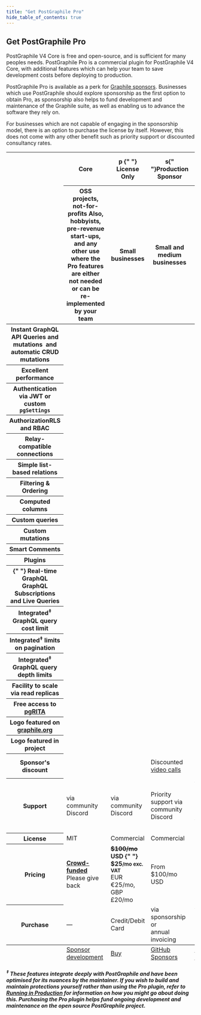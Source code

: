 ```yaml
---
title: "Get PostGraphile Pro"
hide_table_of_contents: true
---
```




## Get PostGraphile Pro

PostGraphile V4 Core is free and open-source, and is sufficient for many peoples needs.
PostGraphile Pro is a commercial plugin for PostGraphile V4 Core, with additional features which can
help your team to save development costs before deploying to production.

PostGraphile Pro is available as a perk for [Graphile sponsors](https://graphile.org/sponsor/).
Businesses which use PostGraphile should explore sponsorship as the first option to obtain
Pro, as sponsorship also helps to fund development and maintenance of the Graphile suite, as well
as enabling us to advance the software they rely on.

For businesses which are not capable of engaging in the sponsorship model, there is an option to purchase the
license by itself. However, this does not come with any other benefit such as priority support or
discounted consultancy rates.

<table className={pricingStyles.pricingTable}>
<thead>

<tr>
  <th rowspan="2"></th>
  <th>
    <Icon icon="fa-brands fa-github"/> Core
  </th>
  <th>
    <span className={styles.proTag}>
      <span className={styles.firstLetter}>p</span>
    </span>{" "}
    License Only
  </th>
  <th><span className={styles.sponTag}><span className={styles.firstLetter}>s</span></span>{" "}Production Sponsor</th>
  <th><span className={styles.sponTag}><span className={styles.firstLetter}>s</span></span>{" "}Private Advisor Tier</th>
</tr>
<tr>
  <th>
    <span className={styles.tooltipped}>
    OSS projects, not-for-profits
    <span class={styles.tooltiptext}>Also, hobbyists, pre-revenue start-ups, and any other use 
    where the Pro features are either not needed or can be re-implemented by your team
    </span>
    </span>
  </th>
  <th>Small businesses</th>
  <th>Small and medium businesses</th>
  <th>Enterprises</th>
</tr>
</thead>

<tbody>

<tr>
  <th>
    <span className={styles.tooltipped}>
      Instant GraphQL API
      <span class={styles.tooltiptext}>Queries and mutations</span>
    </span>
    &nbsp;and automatic CRUD mutations
  </th>
  <td>
    <Icon icon="fa-solid fa-circle-check" size="lg" />
  </td>
  <td>
    <Icon icon="fa-solid fa-circle-check" size="lg" />
  </td>
  <td>
    <Icon icon="fa-solid fa-circle-check" size="lg" />
  </td>
  <td>
    <Icon icon="fa-solid fa-circle-check" size="lg" />
  </td>
</tr>

<tr>
  <th>Excellent performance</th>
  <td>
    <Icon icon="fa-solid fa-circle-check" size="lg" />
  </td>
  <td>
    <Icon icon="fa-solid fa-circle-check" size="lg" />
  </td>
  <td>
    <Icon icon="fa-solid fa-circle-check" size="lg" />
  </td>
  <td>
    <Icon icon="fa-solid fa-circle-check" size="lg" />
  </td>
</tr>

<tr>
  <th>
    <span className={styles.tooltipped}>
      Authentication
      <span class={styles.tooltiptext}>
        via JWT or custom <code>pgSettings</code>
      </span>
    </span>
  </th>
  <td>
    <Icon icon="fa-solid fa-circle-check" size="lg" />
  </td>
  <td>
    <Icon icon="fa-solid fa-circle-check" size="lg" />
  </td>
  <td>
    <Icon icon="fa-solid fa-circle-check" size="lg" />
  </td>
  <td>
    <Icon icon="fa-solid fa-circle-check" size="lg" />
  </td>
</tr>

<tr>
  <th>
    <span className={styles.tooltipped}>
      Authorization<span class={styles.tooltiptext}>RLS and RBAC</span>
    </span>
  </th>
  <td>
    <Icon icon="fa-solid fa-circle-check" size="lg" />
  </td>
  <td>
    <Icon icon="fa-solid fa-circle-check" size="lg" />
  </td>
  <td>
    <Icon icon="fa-solid fa-circle-check" size="lg" />
  </td>
  <td>
    <Icon icon="fa-solid fa-circle-check" size="lg" />
  </td>
</tr>

<tr>
  <th>Relay-compatible connections</th>
  <td>
    <Icon icon="fa-solid fa-circle-check" size="lg" />
  </td>
  <td>
    <Icon icon="fa-solid fa-circle-check" size="lg" />
  </td>
  <td>
    <Icon icon="fa-solid fa-circle-check" size="lg" />
  </td>
  <td>
    <Icon icon="fa-solid fa-circle-check" size="lg" />
  </td>
</tr>

<tr>
  <th>Simple list-based relations</th>
  <td>
    <Icon icon="fa-solid fa-circle-check" size="lg" />
  </td>
  <td>
    <Icon icon="fa-solid fa-circle-check" size="lg" />
  </td>
  <td>
    <Icon icon="fa-solid fa-circle-check" size="lg" />
  </td>
  <td>
    <Icon icon="fa-solid fa-circle-check" size="lg" />
  </td>
</tr>

<tr>
  <th>Filtering &amp; Ordering</th>
  <td>
    <Icon icon="fa-solid fa-circle-check" size="lg" />
  </td>
  <td>
    <Icon icon="fa-solid fa-circle-check" size="lg" />
  </td>
  <td>
    <Icon icon="fa-solid fa-circle-check" size="lg" />
  </td>
  <td>
    <Icon icon="fa-solid fa-circle-check" size="lg" />
  </td>
</tr>

<tr>
  <th>Computed columns</th>
  <td>
    <Icon icon="fa-solid fa-circle-check" size="lg" />
  </td>
  <td>
    <Icon icon="fa-solid fa-circle-check" size="lg" />
  </td>
  <td>
    <Icon icon="fa-solid fa-circle-check" size="lg" />
  </td>
  <td>
    <Icon icon="fa-solid fa-circle-check" size="lg" />
  </td>
</tr>

<tr>
  <th>Custom queries</th>
  <td>
    <Icon icon="fa-solid fa-circle-check" size="lg" />
  </td>
  <td>
    <Icon icon="fa-solid fa-circle-check" size="lg" />
  </td>
  <td>
    <Icon icon="fa-solid fa-circle-check" size="lg" />
  </td>
  <td>
    <Icon icon="fa-solid fa-circle-check" size="lg" />
  </td>
</tr>

<tr>
  <th>Custom mutations</th>
  <td>
    <Icon icon="fa-solid fa-circle-check" size="lg" />
  </td>
  <td>
    <Icon icon="fa-solid fa-circle-check" size="lg" />
  </td>
  <td>
    <Icon icon="fa-solid fa-circle-check" size="lg" />
  </td>
  <td>
    <Icon icon="fa-solid fa-circle-check" size="lg" />
  </td>
</tr>

<tr>
  <th>Smart Comments</th>
  <td>
    <Icon icon="fa-solid fa-circle-check" size="lg" />
  </td>
  <td>
    <Icon icon="fa-solid fa-circle-check" size="lg" />
  </td>
  <td>
    <Icon icon="fa-solid fa-circle-check" size="lg" />
  </td>
  <td>
    <Icon icon="fa-solid fa-circle-check" size="lg" />
  </td>
</tr>

<tr>
  <th>Plugins</th>
  <td>
    <Icon icon="fa-solid fa-circle-check" size="lg" />
  </td>
  <td>
    <Icon icon="fa-solid fa-circle-check" size="lg" />
  </td>
  <td>
    <Icon icon="fa-solid fa-circle-check" size="lg" />
  </td>
  <td>
    <Icon icon="fa-solid fa-circle-check" size="lg" />
  </td>
</tr>

<tr>
  <th>
    {" "}
    <span className={styles.tooltipped}>
      Real-time GraphQL
      <span class={styles.tooltiptext}>
        GraphQL Subscriptions and Live Queries
      </span>
    </span>
  </th>
  <td>
    <Icon icon="fa-solid fa-circle-check" size="lg" />
  </td>
  <td>
    <Icon icon="fa-solid fa-circle-check" size="lg" />
  </td>
  <td>
    <Icon icon="fa-solid fa-circle-check" size="lg" />
  </td>
  <td>
    <Icon icon="fa-solid fa-circle-check" size="lg" />
  </td>
</tr>

<tr>
  <th>
    Integrated<sup className={styles.footnote}>‡</sup> GraphQL query cost limit
  </th>
  <td>
    <Icon icon="fa-solid fa-circle-xmark" size="lg" />
  </td>
  <td>
    <Icon icon="fa-solid fa-circle-check" size="lg" />
  </td>
  <td>
    <Icon icon="fa-solid fa-circle-check" size="lg" />
  </td>
  <td>
    <Icon icon="fa-solid fa-circle-check" size="lg" />
  </td>
</tr>

<tr>
  <th>
    Integrated<sup className={styles.footnote}>‡</sup> limits on pagination
  </th>
  <td>
    <Icon icon="fa-solid fa-circle-xmark" size="lg" />
  </td>
  <td>
    <Icon icon="fa-solid fa-circle-check" size="lg" />
  </td>
  <td>
    <Icon icon="fa-solid fa-circle-check" size="lg" />
  </td>
  <td>
    <Icon icon="fa-solid fa-circle-check" size="lg" />
  </td>
</tr>

<tr>
  <th>
    Integrated<sup className={styles.footnote}>‡</sup> GraphQL query depth
    limits
  </th>
  <td>
    <Icon icon="fa-solid fa-circle-xmark" size="lg" />
  </td>
  <td>
    <Icon icon="fa-solid fa-circle-check" size="lg" />
  </td>
  <td>
    <Icon icon="fa-solid fa-circle-check" size="lg" />
  </td>
  <td>
    <Icon icon="fa-solid fa-circle-check" size="lg" />
  </td>
</tr>

<tr>
  <th>Facility to scale via read replicas</th>
  <td>
    <Icon icon="fa-solid fa-circle-xmark" size="lg" />
  </td>
  <td>
    <Icon icon="fa-solid fa-circle-check" size="lg" />
  </td>
  <td>
    <Icon icon="fa-solid fa-circle-check" size="lg" />
  </td>
  <td>
    <Icon icon="fa-solid fa-circle-check" size="lg" />
  </td>
</tr>

<tr>
  <th>
    Free access to <a href="https://pgrita.com">pgRITA</a>
  </th>
  <td>
    <Icon icon="fa-solid fa-circle-xmark" size="lg" />
  </td>
  <td>
    <Icon icon="fa-solid fa-circle-xmark" size="lg" />
  </td>
  <td>
    <Icon icon="fa-solid fa-circle-check" size="lg" />
  </td>
  <td>
    <Icon icon="fa-solid fa-circle-check" size="lg" />
  </td>
</tr>

<tr>
  <th>
    Logo featured on <a href="https://graphile.org/sponsor">graphile.org</a>
  </th>
  <td>
    <Icon icon="fa-solid fa-circle-xmark" size="lg" />
  </td>
  <td>
    <Icon icon="fa-solid fa-circle-xmark" size="lg" />
  </td>
  <td>
    <Icon icon="fa-solid fa-circle-check" size="lg" />
  </td>
  <td>
    <Icon icon="fa-solid fa-circle-check" size="lg" />
  </td>
</tr>

<tr>
  <th>Logo featured in project</th>
  <td>
    <Icon icon="fa-solid fa-circle-xmark" size="lg" />
  </td>
  <td>
    <Icon icon="fa-solid fa-circle-xmark" size="lg" />
  </td>
  <td>
    <Icon icon="fa-solid fa-circle-xmark" size="lg" />
  </td>
  <td>
    <Icon icon="fa-solid fa-circle-check" size="lg" />
  </td>
</tr>

<tr>
  <th>Sponsor's discount</th>
  <td>
    <Icon icon="fa-solid fa-circle-xmark" size="lg" />
  </td>
  <td>
    <Icon icon="fa-solid fa-circle-xmark" size="lg" />
  </td>
  <td>
    Discounted <a href="https://benjie.dev/book">video calls</a>
  </td>
  <td>Discounted consultancy packages</td>
</tr>

<tr>
  <th>Support</th>
  <td>via community Discord</td>
  <td>via community Discord</td>
  <td>Priority support via community Discord</td>
  <td>via your company Slack / Discord / GitHub; video call support</td>
</tr>

<tr>
  <th>License</th>
  <td>MIT</td>
  <td>Commercial</td>
  <td>Commercial</td>
  <td>Commercial</td>
</tr>

<tr>
  <th>Pricing</th>
  <td>
    <strong>
      <a href="/sponsor/">Crowd-funded</a>
    </strong>
    <br />
    <span className={styles.note}>
      <span className={styles.small}>Please give back</span>
    </span>
  </td>
  <td>
    <strong>
      <span className={styles.small}>
        <s>$100/mo</s> USD
      </span>{" "}
      $25<small>/mo exc. VAT</small>
    </strong>
    <br />
    <span className={styles.note}>
      <span className={styles.small}>EUR €25/mo, GBP £20/mo</span>
    </span>
  </td>
  <td>From $100/mo USD</td>
  <td>From $1,500/mo USD</td>
</tr>

<tr>
  <th>Purchase</th>
  <td>&mdash;</td>
  <td>Credit/Debit Card</td>
  <td>
    via sponsorship or
    <br />
    annual invoicing
  </td>
  <td>
    via sponsorship or
    <br />
    bespoke invoicing
  </td>
</tr>

  </tbody>
  
  <tfoot>

<tr>
  <th></th>
  <td>
    <a
      className={clsx("button button--primary", pricingStyles.primaryButton)}
      href="/sponsor/"
    >
      Sponsor development
    </a>
  </td>
  <td>
    <a
      className={clsx("button button--outline", pricingStyles.outlineButton)}
      href="https://store.graphile.com"
    >
      Buy
    </a>
  </td>
  <td>
    <a
      className={clsx("button button--primary", pricingStyles.primaryButton)}
      href="https://github.com/sponsors/benjie"
    >
      GitHub Sponsors
    </a>
  </td>
  <td>
    <a
      className={clsx("button button--outline", pricingStyles.outlineButton)}
      href="mailto:info@graphile.org?subject=Private%20Advisor%20tier%20question"
    >
      Get in contact
    </a>
  </td>
</tr>

  </tfoot>

</table>

##### <sup className={styles.footnote}>‡</sup> These features integrate deeply with PostGraphile and have been optimised for its nuances by the maintainer. If you wish to build and maintain protections yourself rather than using the Pro plugin, refer to [Running in Production](https://graphile.org/postgraphile/production/) for information on how you might go about doing this. Purchasing the Pro plugin helps fund ongoing development and maintenance on the open source PostGraphile project.
